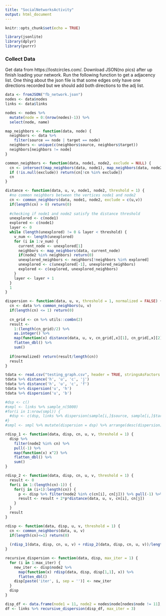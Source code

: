 ```yaml
---
title: "SocialNetworksActivity"
output: html_document
---
```


```r
knitr::opts_chunk$set(echo = TRUE)
```

```r
library(jsonlite)
library(dplyr)
library(purrr)
```

### Collect Data

Get data from https://lostcircles.com/. Download JSON(no pics) after up finish loading your network. Run the following function to get a adjacency list. One thing about the json file is that some edges only have one directions recorded but we should add both directions to the adj list.

```r
data <- fromJSON("fb_network.json")
nodes <- data$nodes
links <- data$links
```

```r
nodes <- nodes %>%
  mutate(node = 0:(nrow(nodes)-1)) %>%
  select(node, name)
```

```r
map_neighbors <- function(data, node) {
  neighbors <- data %>%
    filter(source == node | target == node)
  neighbors <- unique(c(neighbors$source, neighbors$target))
  neighbors[neighbors != node]
}

common_neighbors <- function(data, node1, node2, exclude = NULL) {
  cn <- intersect(map_neighbors(data, node1), map_neighbors(data, node2))
  if (!is.null(exclude)) return(cn[!cn %in% exclude])
  cn
}

distance <- function(data, u, v, node1, node2, threshold = 1) {
  #no common neighbors between the vertices node1 and node2
  cn <- common_neighbors(data, node1, node2, exclude = c(u,v))
  if(length(cn) > 0) return(0)
  
  #checking if node1 and node2 satisfy the distance threshold
  unexplored <- c(node1)
  explored <- c(node1)
  layer <- 0
  while (length(unexplored) != 0 & layer < threshold) {
    v_num <- length(unexplored)
    for (i in 1:v_num) {
      current_node <- unexplored[1]
      neighbors <- map_neighbors(data, current_node)
      if(node2 %in% neighbors) return(0)
      unexplored_neighbors <- neighbors[!neighbors %in% explored]
      unexplored <- c(unexplored[-1], unexplored_neighbors)
      explored <- c(explored, unexplored_neighbors)
    }
    layer <- layer + 1
  }
  1
}

dispersion <- function(data, u, v, threshold = 1, normalized = FALSE) {
  cn <- data %>% common_neighbors(u, v) 
  if(length(cn) <= 1) return(0)
  
  cn_grid <- cn %>% utils::combn(2)
  result <- 
    1:(length(cn_grid)/2) %>%
    as.integer() %>%
    map(function(x) distance(data, u, v, cn_grid[,x][1], cn_grid[,x][2])) %>% 
    flatten_dbl() %>% 
    sum()
  
  if(normalized) return(result/length(cn))
  result
}
```

```r
tdata <- read.csv("testing_graph.csv", header = TRUE, stringsAsFactors = FALSE)
tdata %>% distance('h', 'u', 'c', 'j')
tdata %>% distance('h', 'u', 'c', 'f')
tdata %>% dispersion('u', 'h')
tdata %>% dispersion('u', 'b')
```

```r
#dsp <- c()
#smpl <- links %>% sample_n(5000)
#for(i in 1:nrow(smpl)) {
  #dsp <- c(dsp, links %>% dispersion(sample[i,]$source, sample[i,]$target))
#}
#smpl <- smpl %>% mutate(dispersion = dsp) %>% arrange(desc(dispersion))
```

```r
rdisp_1 <- function(data, disp, cn, u, v, threshold = 1) {
  disp %>% 
    filter(node2 %in% cn) %>% 
    pull(-1) %>% 
    map(function(x) x^2) %>% 
    flatten_dbl() %>% 
    sum()
}

rdisp_2 <- function(data, disp, cn, u, v, threshold = 1) {
  result <- 0
  for(i in 1:(length(cn)-1)) {
    for(j in (i+1):length(cn)) {
      p <- disp %>% filter(node2 %in% c(cn[i], cn[j])) %>% pull(-1) %>% prod()
      result <- result + 2*p*distance(data, u, v, cn[i], cn[j])
    }
  }
  result
}

rdisp <- function(data, disp, u, v, threshold = 1) {
  cn <- common_neighbors(data, u, v)
  if(length(cn)<=1) return(0)
  
  (rdisp_1(data, disp, cn, u, v) + rdisp_2(data, disp, cn, u, v))/length(cn)
}

recursive_dispersion <- function(data, disp, max_iter = 1) {
  for (i in 1:max_iter) {
    new_iter <- disp$node2 %>%
      map(function(x) rdisp(data, disp, disp[1,1], x)) %>%
      flatten_dbl()
    disp[paste('iter', i, sep = '')] <- new_iter
  }
  disp
}

disp_df <- data.frame(node1 = 11, node2 = nodes$node[nodes$node != 11], it0 = 1)
df <- links %>% recursive_dispersion(disp_df, max_iter = 3)
```

